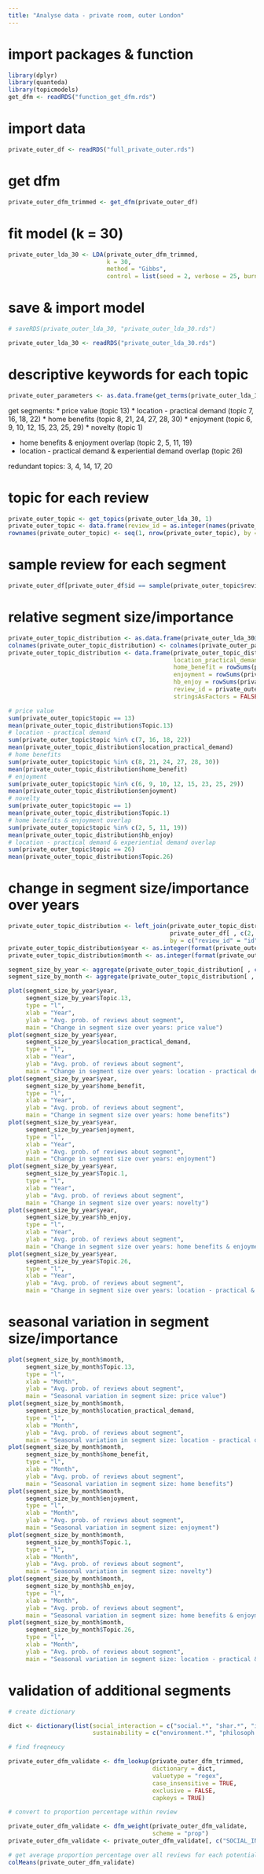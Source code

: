 ```yaml
---
title: "Analyse data - private room, outer London"
---
```


# import packages & function

```r
library(dplyr)
library(quanteda)
library(topicmodels)
get_dfm <- readRDS("function_get_dfm.rds")
```

# import data

```r
private_outer_df <- readRDS("full_private_outer.rds")
```

# get dfm

```r
private_outer_dfm_trimmed <- get_dfm(private_outer_df)
```

# fit model (k = 30)

```r
private_outer_lda_30 <- LDA(private_outer_dfm_trimmed, 
                            k = 30, 
                            method = "Gibbs", 
                            control = list(seed = 2, verbose = 25, burnin = 100, iter = 500))
```

# save & import model

```r
# saveRDS(private_outer_lda_30, "private_outer_lda_30.rds")

private_outer_lda_30 <- readRDS("private_outer_lda_30.rds")
```

# descriptive keywords for each topic

```r
private_outer_parameters <- as.data.frame(get_terms(private_outer_lda_30, 20), stringsAsFactors = FALSE)
```

get segments:
* price value (topic 13)
* location - practical demand (topic 7, 16, 18, 22)
* home benefits (topic 8, 21, 24, 27, 28, 30)
* enjoyment (topic 6, 9, 10, 12, 15, 23, 25, 29)
* novelty (topic 1)

* home benefits & enjoyment overlap (topic 2, 5, 11, 19)
* location - practical demand & experiential demand overlap (topic 26)

redundant topics: 3, 4, 14, 17, 20

# topic for each review

```r
private_outer_topic <- get_topics(private_outer_lda_30, 1)
private_outer_topic <- data.frame(review_id = as.integer(names(private_outer_topic)), topic = private_outer_topic, stringsAsFactors = FALSE)
rownames(private_outer_topic) <- seq(1, nrow(private_outer_topic), by = 1)
```

# sample review for each segment

```r
private_outer_df[private_outer_df$id == sample(private_outer_topic$review_id[private_outer_topic$topic == 28], 1), 5]
```

# relative segment size/importance

```r
private_outer_topic_distribution <- as.data.frame(private_outer_lda_30@gamma, stringsAsFactors = FALSE)
colnames(private_outer_topic_distribution) <- colnames(private_outer_parameters)
private_outer_topic_distribution <- data.frame(private_outer_topic_distribution, 
                                               location_practical_demand = rowSums(private_outer_topic_distribution[ , c(7, 16, 18, 22)]), 
                                               home_benefit = rowSums(private_outer_topic_distribution[ , c(8, 21, 24, 27, 28, 30)]), 
                                               enjoyment = rowSums(private_outer_topic_distribution[ , c(6, 9, 10, 12, 15, 23, 25, 29)]), 
                                               hb_enjoy = rowSums(private_outer_topic_distribution[ , c(2, 5, 11, 19)]), 
                                               review_id = private_outer_topic$review_id, 
                                               stringsAsFactors = FALSE)

# price value
sum(private_outer_topic$topic == 13)
mean(private_outer_topic_distribution$Topic.13)
# location - practical demand
sum(private_outer_topic$topic %in% c(7, 16, 18, 22))
mean(private_outer_topic_distribution$location_practical_demand)
# home benefits
sum(private_outer_topic$topic %in% c(8, 21, 24, 27, 28, 30))
mean(private_outer_topic_distribution$home_benefit)
# enjoyment
sum(private_outer_topic$topic %in% c(6, 9, 10, 12, 15, 23, 25, 29))
mean(private_outer_topic_distribution$enjoyment)
# novelty
sum(private_outer_topic$topic == 1)
mean(private_outer_topic_distribution$Topic.1)
# home benefits & enjoyment overlap
sum(private_outer_topic$topic %in% c(2, 5, 11, 19))
mean(private_outer_topic_distribution$hb_enjoy)
# location - practical demand & experiential demand overlap
sum(private_outer_topic$topic == 26)
mean(private_outer_topic_distribution$Topic.26)
```

# change in segment size/importance over years

```r
private_outer_topic_distribution <- left_join(private_outer_topic_distribution, 
                                              private_outer_df[ , c(2, 3)], 
                                              by = c("review_id" = "id"))
private_outer_topic_distribution$year <- as.integer(format(private_outer_topic_distribution$date, "%Y"))
private_outer_topic_distribution$month <- as.integer(format(private_outer_topic_distribution$date, "%m"))

segment_size_by_year <- aggregate(private_outer_topic_distribution[ , c(13, 31, 32, 33, 1, 34, 26)], by = list(year = private_outer_topic_distribution$year), FUN = mean)
segment_size_by_month <- aggregate(private_outer_topic_distribution[ , c(13, 31, 32, 33, 1, 34, 26)], by = list(month = private_outer_topic_distribution$month), FUN = mean)

plot(segment_size_by_year$year, 
     segment_size_by_year$Topic.13, 
     type = "l", 
     xlab = "Year", 
     ylab = "Avg. prob. of reviews about segment",
     main = "Change in segment size over years: price value")
plot(segment_size_by_year$year, 
     segment_size_by_year$location_practical_demand, 
     type = "l", 
     xlab = "Year", 
     ylab = "Avg. prob. of reviews about segment",
     main = "Change in segment size over years: location - practical demand")
plot(segment_size_by_year$year, 
     segment_size_by_year$home_benefit, 
     type = "l", 
     xlab = "Year", 
     ylab = "Avg. prob. of reviews about segment",
     main = "Change in segment size over years: home benefits")
plot(segment_size_by_year$year, 
     segment_size_by_year$enjoyment, 
     type = "l", 
     xlab = "Year", 
     ylab = "Avg. prob. of reviews about segment",
     main = "Change in segment size over years: enjoyment")
plot(segment_size_by_year$year, 
     segment_size_by_year$Topic.1, 
     type = "l", 
     xlab = "Year", 
     ylab = "Avg. prob. of reviews about segment",
     main = "Change in segment size over years: novelty")
plot(segment_size_by_year$year, 
     segment_size_by_year$hb_enjoy, 
     type = "l", 
     xlab = "Year", 
     ylab = "Avg. prob. of reviews about segment",
     main = "Change in segment size over years: home benefits & enjoyment")
plot(segment_size_by_year$year, 
     segment_size_by_year$Topic.26, 
     type = "l", 
     xlab = "Year", 
     ylab = "Avg. prob. of reviews about segment",
     main = "Change in segment size over years: location - practical & experiential demand")
```

# seasonal variation in segment size/importance

```r
plot(segment_size_by_month$month, 
     segment_size_by_month$Topic.13, 
     type = "l", 
     xlab = "Month", 
     ylab = "Avg. prob. of reviews about segment",
     main = "Seasonal variation in segment size: price value")
plot(segment_size_by_month$month, 
     segment_size_by_month$location_practical_demand, 
     type = "l", 
     xlab = "Month", 
     ylab = "Avg. prob. of reviews about segment",
     main = "Seasonal variation in segment size: location - practical demand")
plot(segment_size_by_month$month, 
     segment_size_by_month$home_benefit, 
     type = "l", 
     xlab = "Month", 
     ylab = "Avg. prob. of reviews about segment",
     main = "Seasonal variation in segment size: home benefits")
plot(segment_size_by_month$month, 
     segment_size_by_month$enjoyment, 
     type = "l", 
     xlab = "Month", 
     ylab = "Avg. prob. of reviews about segment",
     main = "Seasonal variation in segment size: enjoyment")
plot(segment_size_by_month$month, 
     segment_size_by_month$Topic.1, 
     type = "l", 
     xlab = "Month", 
     ylab = "Avg. prob. of reviews about segment",
     main = "Seasonal variation in segment size: novelty")
plot(segment_size_by_month$month, 
     segment_size_by_month$hb_enjoy, 
     type = "l", 
     xlab = "Month", 
     ylab = "Avg. prob. of reviews about segment",
     main = "Seasonal variation in segment size: home benefits & enjoyment")
plot(segment_size_by_month$month, 
     segment_size_by_month$Topic.26, 
     type = "l", 
     xlab = "Month", 
     ylab = "Avg. prob. of reviews about segment",
     main = "Seasonal variation in segment size: location - practical & experiential demand")
```

# validation of additional segments

```r
# create dictionary

dict <- dictionary(list(social_interaction = c("social.*", "shar.*", "insider.*", "intimate.*", "learn.*", "new", "cool", "young", "interesting", "fun", "roommate.*"), 
                        sustainability = c("environment.*", "philosoph.*", "material", "materials", "develop.*", "support.*", "economy", "sustainab.*", "resource.*")))

# find freqneucy

private_outer_dfm_validate <- dfm_lookup(private_outer_dfm_trimmed, 
                                         dictionary = dict, 
                                         valuetype = "regex", 
                                         case_insensitive = TRUE, 
                                         exclusive = FALSE, 
                                         capkeys = TRUE)

# convert to proportion percentage within review

private_outer_dfm_validate <- dfm_weight(private_outer_dfm_validate, 
                                         scheme = "prop")
private_outer_dfm_validate <- private_outer_dfm_validate[, c("SOCIAL_INTERACTION", "SUSTAINABILITY")]

# get average proportion percentage over all reviews for each potential segment
colMeans(private_outer_dfm_validate)
```